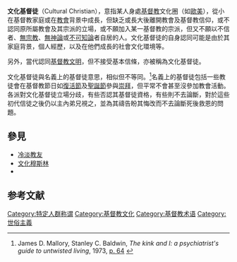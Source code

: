 '''文化基督徒'''（Cultural Christian），意指某人身處[[基督教|基督教]]文化圈（如[[歐美|歐美]]），從小在基督教家庭或在[[教會|教會]]背景中成長，但缺乏或長大後離開教會及基督教信仰，或不認同原所屬教會及其宗派的立場，或不願加入某一基督教的宗派，但又不願以不信者、[[無宗教|無宗教]]、[[無神論|無神論]]或[[不可知論|不可知論]]者自居的人。文化基督徒的自身認同可能是由於其家庭背景，個人經歷，以及在他們成長的社會文化環境等。

另外，當代認同[[基督教文明|基督教文明]]，但不接受基本信條，亦被稱為文化基督徒。

文化基督徒與名義上的基督徒意思，相似但不等同。<ref>James D. Mallory, Stanley C. Baldwin, ''The kink and I: a psychiatrist's guide to untwisted living'', 1973, [http://books.google.com/books?id=ahEG4X5pSXIC&q=%22cultural+Christian%22+-%22multi-cultural+Christian%22+-%22cross-cultural+Christian%22&dq=%22cultural+Christian%22+-%22multi-cultural+Christian%22+-%22cross-cultural+Christian%22&hl=en&ei=RigsTvObOoyp8QO1xtmVDA&sa=X&oi=book_result&ct=result&resnum=2&ved=0CC4Q6AEwATgK p. 64] {{Wayback|url=http://books.google.com/books?id=ahEG4X5pSXIC&q=%22cultural+Christian%22+-%22multi-cultural+Christian%22+-%22cross-cultural+Christian%22&dq=%22cultural+Christian%22+-%22multi-cultural+Christian%22+-%22cross-cultural+Christian%22&hl=en&ei=RigsTvObOoyp8QO1xtmVDA&sa=X&oi=book_result&ct=result&resnum=2&ved=0CC4Q6AEwATgK |date=20200728010001 }}</ref>名義上的基督徒包括一些教徒會在基督教節日如[[復活節|復活節]]及[[聖誕節|聖誕節]]參與[[崇拜|崇拜]]，但平常不會甚至沒參加教會活動。各派對文化基督徒立場分歧，有些否認其基督徒資格，有些則不去論斷，對於這些初代信徒之後仍以主內弟兄視之，並為其禱告盼其悔改而不去論斷死後救恩的問題。

== 參見 ==
* [[冷淡教友|冷淡教友]]
* [[文化穆斯林|文化穆斯林]]
* {{link-en|文化印度教徒|Cultural_Hindus}}

== 参考文献 ==
{{Reflist}}

[[Category:特定人群称谓|Category:特定人群称谓]]
[[Category:基督教文化|Category:基督教文化]]
[[Category:基督教术语|Category:基督教术语]]
[[Category:世俗主義|Category:世俗主義]]